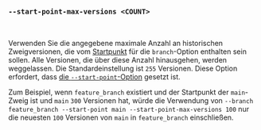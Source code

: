 ### `--start-point-max-versions <COUNT>`

<br />

Verwenden Sie die angegebene maximale Anzahl an historischen Zweigversionen, die vom [Startpunkt][start point] für die `branch`-Option enthalten sein sollen. Alle Versionen, die über diese Anzahl hinausgehen, werden weggelassen. Die Standardeinstellung ist `255` Versionen. Diese Option erfordert, dass [die `--start-point`-Option][start point option] gesetzt ist.

Zum Beispiel, wenn `feature_branch` existiert und der Startpunkt der `main`-Zweig ist und `main` `300` Versionen hat, würde die Verwendung von `--branch feature_branch --start-point main --start-point-max-versions 100` nur die neuesten `100` Versionen von `main` in `feature_branch` einschließen.

[start point]: /de/docs/explanation/benchmarking/#start-point

[start point option]: #--branch-start-point-branch

